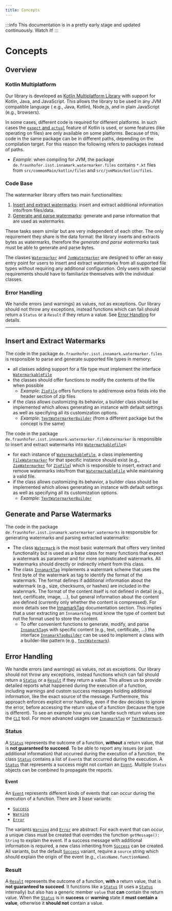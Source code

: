 ```yaml
---
title: Concepts
---
```


<!--
 Copyright (c) 2024 Fraunhofer-Gesellschaft zur Förderung der angewandten Forschung e.V.

 This work is licensed under the Fraunhofer License (on the basis of the MIT license)
 that can be found in the LICENSE file.
-->


<PatentHint components={props.components} />

:::info
This documentation is in a pretty early stage and updated continuously. Watch it!
:::

# Concepts
## Overview
### Kotlin Multiplatform
Our library is developed as 
[Kotlin Multiplatform Library](https://kotlinlang.org/docs/multiplatform.html) with support for 
Kotlin, Java, and JavaScript. This allows the library to be used in any JVM compatible language (
e.g., Java, Kotlin), Node.js, and in plain JavaScript (e.g., browsers).

In some cases, different code is required for different platforms. In such cases the [`expect` and
`actual`](https://kotlinlang.org/docs/multiplatform-expect-actual.html)
feature of Kotlin is used, or some features (like operating on files) are only available on some
platforms. Because of this, code in the same package can be in different paths, depending on the
compilation target. For this reason the following refers to packages instead of paths.
- *Example*: when compiling for JVM, the package `de.fraunhofer.isst.innamark.watermarker.files`
contains `*.kt` files from `src/commonMain/kotlin/files` and `src/jvmMain/kotlin/files`.

### Code Base
The watermarker library offers two main functionalities:
 1. [Insert and extract watermarks](#insert-and-extract-watermarks):
 insert and extract additional information into/from files/data.
 2. [Generate and parse watermarks](#generate-and-parse-watermarks):
 generate and parse information that are used as watermarks.

These tasks seem similar but are very independent of each other. The only requirement they share is
the data format: the library inserts and extracts bytes as watermarks, therefore the *generate and
parse watermarks* task must be able to generate and parse bytes.

The classes
[`Watermarker`](https://github.com/FraunhoferISST/Innamark/blob/main/watermarker/src/commonMain/kotlin/Watermarker.kt)
and
[`JvmWatermarker`](https://github.com/FraunhoferISST/Innamark/blob/main/watermarker/src/jvmMain/kotlin/JvmWatermarker.kt)
are designed to offer an easy entry point for users to insert and extract watermarks from all
supported file types without requiring any additional configuration. Only users with special
requirements should have to familiarize themselves with the individual classes.

### Error Handling
We handle errors (and warnings) as values, not as exceptions. Our library
should not throw any exceptions, instead functions which can fail should return a `Status` or a
`Result` if they return a value. See [Error Handling](#error-handling-1) for details.

---

## Insert and Extract Watermarks
The code in the package `de.fraunhofer.isst.innamark.watermarker.files` is responsible to parse and
generate supported file types in memory:
 - all classes adding support for a file type must implement the interface
 [`WatermarkableFile`](https://github.com/FraunhoferISST/Innamark/blob/main/watermarker/src/commonMain/kotlin/files/WatermarkableFile.kt)
 - the classes should offer functions to modify the contents of the file when possible
    - *Example*:
    [`ZipFile`](https://github.com/FraunhoferISST/Innamark/blob/main/watermarker/src/commonMain/kotlin/files/ZipFile.kt#L248)
    offers functions to add/remove extra fields into the header section of zip files
 - if the class allows customizing its behavior, a builder class should be implemented which allows
 generating an instance with default settings as well as specifying all its customization options.
    - *Example*:
    [`TextWatermarkerBuilder`](https://github.com/FraunhoferISST/Innamark/blob/main/watermarker/src/commonMain/kotlin/fileWatermarker/TextWatermarker.kt#L463)
    (from a different package but the concept is the same)

The code in the package `de.fraunhofer.isst.innamark.watermarker.fileWatermarker` is responsible to
insert and extract watermarks into
[`WatermarkableFile`](https://github.com/FraunhoferISST/Innamark/blob/main/watermarker/src/commonMain/kotlin/files/WatermarkableFile.kt)s:
 - for each instance of
 [`WatermarkableFile`](https://github.com/FraunhoferISST/Innamark/blob/main/watermarker/src/commonMain/kotlin/files/WatermarkableFile.kt),
 a class implementing
 [`FileWatermarker`](https://github.com/FraunhoferISST/Innamark/blob/main/watermarker/src/commonMain/kotlin/fileWatermarker/FileWatermarker.kt)
 for that specific
 instance should exist (e.g.,
 [`ZipWatermarker`](https://github.com/FraunhoferISST/Innamark/blob/main/watermarker/src/commonMain/kotlin/fileWatermarker/ZipWatermarker.kt)
 for
 [`ZipFile`](https://github.com/FraunhoferISST/Innamark/blob/main/watermarker/src/commonMain/kotlin/files/ZipFile.kt))
 which is responsible to insert,
 extract and remove watermarks into/from that
 [`WatermarkableFile`](https://github.com/FraunhoferISST/Innamark/blob/main/watermarker/src/commonMain/kotlin/files/WatermarkableFile.kt)
 while maintaining a valid file.
 - if the class allows customizing its behavior, a builder class should be implemented which allows
 generating an instance with default settings as well as specifying all its customization options.
    - *Example*:
    [`TextWatermarkerBuilder`](https://github.com/FraunhoferISST/Innamark/blob/main/watermarker/src/commonMain/kotlin/fileWatermarker/TextWatermarker.kt#L463)

## Generate and Parse Watermarks
The code in the package `de.fraunhofer.isst.innamark.watermarker.watermarks` is responsible for
generating watermarks and parsing extracted watermarks:
 - The class 
 [`Watermark`](https://github.com/FraunhoferISST/Innamark/blob/main/watermarker/src/commonMain/kotlin/watermarks/Watermark.kt)
 is the most basic watermark that offers very limited functionality but is used as a base class for
 many functions that expect a watermark as parameter and for more sophisticated watermarks. All
 watermarks should directly or indirectly inherit from this class.
 - The class
 [`InnamarkTag`](https://github.com/FraunhoferISST/Innamark/blob/main/watermarker/src/commonMain/kotlin/watermarks/InnamarkTag.kt)
 implements a watermark scheme that uses the first byte of the watermark as
 tag to identify the format of the watermark. The format defines if additional information about the
 watermark (e.g., size, checksums, or hashes) are included in the watermark. The format of the
 content itself is not defined in detail (e.g., text, certificate, image, ...), but general
 information about the content are defined (currently only whether the content is compressed).
 For more details see the [InnamarkTag](../InnamarkTag) documentation section.
This implies that a user extracting an `InnamarkTag`  must know the type of content but not the format
used to store the content.
    - To offer convenient functions to generate, modify, and parse
 [`InnamarkTag`](https://github.com/FraunhoferISST/Innamark/blob/main/watermarker/src/commonMain/kotlin/watermarks/InnamarkTag.kt)s
 with specific content (e.g., text, certificate, ...) the interface
 [`InnamarkTagBuilder`](https://github.com/FraunhoferISST/Innamark/blob/main/watermarker/src/commonMain/kotlin/watermarks/InnamarkTagBuilder.kt)
 can be used to implement a class with a builder-like pattern (e.g.,
 [`TextWatermark`](https://github.com/FraunhoferISST/Innamark/blob/main/watermarker/src/commonMain/kotlin/watermarks/TextWatermark.kt)).

## Error Handling
We handle errors (and warnings) as values, not as exceptions. Our library
should not throw any exceptions, instead functions which can fail should return a
[`Status`](https://github.com/FraunhoferISST/Innamark/blob/main/watermarker/src/commonMain/kotlin/returnTypes/Status.kt)
or a
[`Result`](https://github.com/FraunhoferISST/Innamark/blob/main/watermarker/src/commonMain/kotlin/returnTypes/Result.kt)
if they return a value. This allows us to provide detailed reports what happened during the
execution of a function, including warnings and custom success messages holding additional
information, like the exact source of the message. Furthermore, this approach enforces explicit
error handling, even if the dev decides to ignore the error, before accessing the return value of a
function (because the type is different). To see an example how you can handle such return values
see the
[`CLI`](https://github.com/FraunhoferISST/Innamark/blob/main/cli/src/main/kotlin/Main.kt#L281) tool.
For more advanced usages see
[`InnamarkTag`](https://github.com/FraunhoferISST/Innamark/blob/main/watermarker/src/commonMain/kotlin/watermarks/InnamarkTag.kt#L572)
or
[`TextWatermark`](https://github.com/FraunhoferISST/Innamark/blob/main/watermarker/src/commonMain/kotlin/watermarks/TextWatermark.kt#L298).


### Status
A
[`Status`](https://github.com/FraunhoferISST/Innamark/blob/main/watermarker/src/commonMain/kotlin/returnTypes/Status.kt)
represents the outcome of a function, **without** a return value, that is **not guaranteed to
succeed**. To be able to report any issues (or just additional information) that occurred during the
execution of a function, the class
[`Status`](https://github.com/FraunhoferISST/Innamark/blob/main/watermarker/src/commonMain/kotlin/returnTypes/Status.kt)
contains a list of `Event`s that occurred during the execution. A
[`Status`](https://github.com/FraunhoferISST/Innamark/blob/main/watermarker/src/commonMain/kotlin/returnTypes/Status.kt)
that represents a success might not contain an
[`Event`](https://github.com/FraunhoferISST/Innamark/blob/main/watermarker/src/commonMain/kotlin/returnTypes/Status.kt#L13).
Multiple `Status` objects can be combined to propagate the reports.

#### Event
An
[`Event`](https://github.com/FraunhoferISST/Innamark/blob/main/watermarker/src/commonMain/kotlin/returnTypes/Status.kt#L13)
represents different kinds of events that can occur during the execution of a function. There are 3
base variants:
 - [`Success`](https://github.com/FraunhoferISST/Innamark/blob/main/watermarker/src/commonMain/kotlin/returnTypes/Status.kt#L50)
 - [`Warning`](https://github.com/FraunhoferISST/Innamark/blob/main/watermarker/src/commonMain/kotlin/returnTypes/Status.kt#L59)
 - [`Error`](https://github.com/FraunhoferISST/Innamark/blob/main/watermarker/src/commonMain/kotlin/returnTypes/Status.kt#L65)
 
The variants
[`Warning`](https://github.com/FraunhoferISST/Innamark/blob/main/watermarker/src/commonMain/kotlin/returnTypes/Status.kt#L59)
and
[`Error`](https://github.com/FraunhoferISST/Innamark/blob/main/watermarker/src/commonMain/kotlin/returnTypes/Status.kt#L65)
are abstract: For each event that can occur, a unique class must be created that overrides the
function `getMessage(): String` to explain the event. If a success message with additional
information is required, a new class inheriting from
[`Success`](https://github.com/FraunhoferISST/Innamark/blob/main/watermarker/src/commonMain/kotlin/returnTypes/Status.kt#L50)
can be created. All variants, but the default
[`Success`](https://github.com/FraunhoferISST/Innamark/blob/main/watermarker/src/commonMain/kotlin/returnTypes/Status.kt#L50)
variant, require a `source` string which should explain the origin of the event (e.g.,
`className.functionName`).

### Result
A
[`Result`](https://github.com/FraunhoferISST/Innamark/blob/main/watermarker/src/commonMain/kotlin/returnTypes/Result.kt)
represents the outcome of a function, **with** a return value, that is **not guaranteed to
succeed**. It functions like a
[`Status`](https://github.com/FraunhoferISST/Innamark/blob/main/watermarker/src/commonMain/kotlin/returnTypes/Status.kt)
(it uses a
[`Status`](https://github.com/FraunhoferISST/Innamark/blob/main/watermarker/src/commonMain/kotlin/returnTypes/Status.kt)
internally) but also has a generic member `value` that **can** contain the return value. When the
[`Status`](https://github.com/FraunhoferISST/Innamark/blob/main/watermarker/src/commonMain/kotlin/returnTypes/Status.kt)
is in **success** or **warning** state it **must contain a value**, otherwise it **should not**
contain a value.